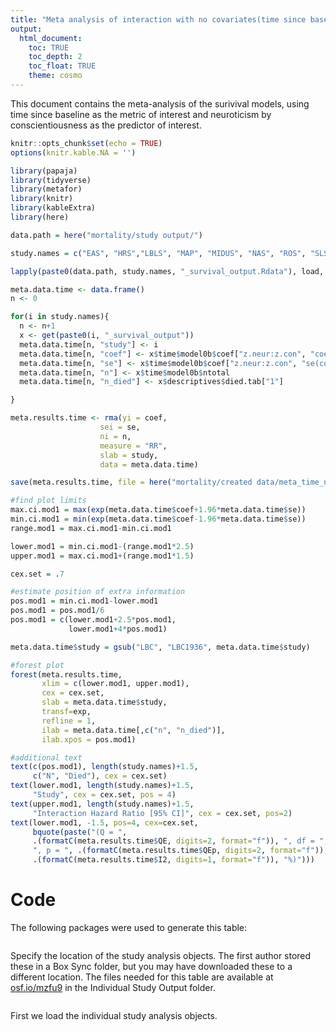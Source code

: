 ```yaml
---
title: "Meta analysis of interaction with no covariates(time since baseline as metric)"
output: 
  html_document:
    toc: TRUE
    toc_depth: 2
    toc_float: TRUE
    theme: cosmo
---
```

This document contains the meta-analysis of the surivival models, using time since baseline as the metric of interest and neuroticism by conscientiousness as the predictor of interest.

```r
knitr::opts_chunk$set(echo = TRUE)
options(knitr.kable.NA = '')
```


```r
library(papaja)
library(tidyverse)
library(metafor)
library(knitr)
library(kableExtra)
library(here)
```


```r
data.path = here("mortality/study output/")
```


```r
study.names = c("EAS", "HRS","LBLS", "MAP", "MIDUS", "NAS", "ROS", "SLS", "WLS")

lapply(paste0(data.path, study.names, "_survival_output.Rdata"), load, .GlobalEnv)
```


```r
meta.data.time <- data.frame()
n <- 0

for(i in study.names){
  n <- n+1
  x <- get(paste0(i, "_survival_output"))
  meta.data.time[n, "study"] <- i
  meta.data.time[n, "coef"] <- x$time$model0b$coef["z.neur:z.con", "coef"]
  meta.data.time[n, "se"] <- x$time$model0b$coef["z.neur:z.con", "se(coef)"]
  meta.data.time[n, "n"] <- x$time$model0b$ntotal
  meta.data.time[n, "n_died"] <- x$descriptives$died.tab["1"]

}

meta.results.time <- rma(yi = coef, 
                    sei = se, 
                    ni = n,  
                    measure = "RR",
                    slab = study, 
                    data = meta.data.time)
```

```r
save(meta.results.time, file = here("mortality/created data/meta_time_nocov.Rdata"))
```


```r

#find plot limits
max.ci.mod1 = max(exp(meta.data.time$coef+1.96*meta.data.time$se))
min.ci.mod1 = min(exp(meta.data.time$coef-1.96*meta.data.time$se))
range.mod1 = max.ci.mod1-min.ci.mod1

lower.mod1 = min.ci.mod1-(range.mod1*2.5)
upper.mod1 = max.ci.mod1+(range.mod1*1.5)

cex.set = .7

#estimate position of extra information
pos.mod1 = min.ci.mod1-lower.mod1
pos.mod1 = pos.mod1/6
pos.mod1 = c(lower.mod1+2.5*pos.mod1,
             lower.mod1+4*pos.mod1)

meta.data.time$study = gsub("LBC", "LBC1936", meta.data.time$study)

#forest plot
forest(meta.results.time,
       xlim = c(lower.mod1, upper.mod1),
       cex = cex.set,
       slab = meta.data.time$study,
       transf=exp,
       refline = 1,
       ilab = meta.data.time[,c("n", "n_died")],
       ilab.xpos = pos.mod1)

#additional text
text(c(pos.mod1), length(study.names)+1.5,
     c("N", "Died"), cex = cex.set)
text(lower.mod1, length(study.names)+1.5,
     "Study", cex = cex.set, pos = 4)
text(upper.mod1, length(study.names)+1.5,
     "Interaction Hazard Ratio [95% CI]", cex = cex.set, pos=2)
text(lower.mod1, -1.5, pos=4, cex=cex.set, 
     bquote(paste("(Q = ",
     .(formatC(meta.results.time$QE, digits=2, format="f")), ", df = ", .(meta.results.time$k - meta.results.time$p),
     ", p = ", .(formatC(meta.results.time$QEp, digits=2, format="f")), "; ", I^2, " = ",
     .(formatC(meta.results.time$I2, digits=1, format="f")), "%)")))
```

# Code


The following packages were used to generate this table: 

```r
```

Specify the location of the study analysis objects. The first author stored these in a Box Sync folder, but you may have downloaded these to a different location. The files needed for this table are available at [osf.io/mzfu9](https://osf.io/mzfu9/) in the Individual Study Output folder.

```r
```

First we load the individual study analysis objects.

```r
```


```r
```


```r
```

